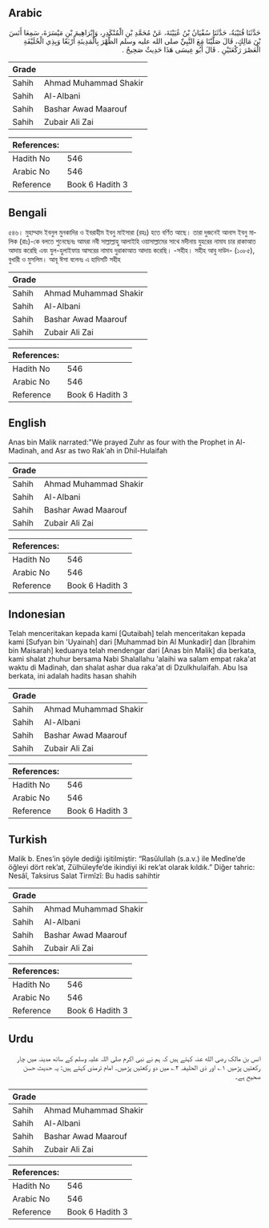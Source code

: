 ## Arabic


<div dir="rtl" lang="ar" style={{fontSize:'larger',backgroundColor:'#f8f9fa',padding:20}}>
حَدَّثَنَا قُتَيْبَةُ، حَدَّثَنَا سُفْيَانُ بْنُ عُيَيْنَةَ، عَنْ مُحَمَّدِ بْنِ الْمُنْكَدِرِ، وَإِبْرَاهِيمَ بْنِ مَيْسَرَةَ، سَمِعَا أَنَسَ بْنَ مَالِكٍ، قَالَ صَلَّيْنَا مَعَ النَّبِيِّ صلى الله عليه وسلم الظُّهْرَ بِالْمَدِينَةِ أَرْبَعًا وَبِذِي الْحُلَيْفَةِ الْعَصْرَ رَكْعَتَيْنِ ‏.‏ قَالَ أَبُو عِيسَى هَذَا حَدِيثٌ صَحِيحٌ ‏.‏
</div>
<div style={{backgroundColor:'#f8f9fa',padding:20, marginBottom: 10}}><table> <thead> <tr> <th>Grade</th> <th></th> </tr> </thead> <tbody> <tr><td>Sahih</td><td>Ahmad Muhammad Shakir</td></tr><tr><td>Sahih</td><td>Al-Albani</td></tr><tr><td>Sahih</td><td>Bashar Awad Maarouf</td></tr><tr><td>Sahih</td><td>Zubair Ali Zai</td></tr></tbody></table><table> <thead> <tr> <th>References:</th> <th></th> </tr> </thead> <tbody><tr><td>Hadith No</td><td>546</td></tr><tr><td>Arabic No</td><td>546</td></tr><tr><td>Reference</td><td>Book 6 Hadith 3</td></tr></tbody></table></div>

## Bengali


<div dir="ltr" lang="bn" style={{fontSize:'larger',backgroundColor:'#f8f9fa',padding:20}}>
৫৪৬। মুহাম্মাদ ইবনুল মুনকাদির ও ইবরাহীম ইবনু মাইসারা (রহঃ) হতে বর্ণিত আছে। তারা দুজনেই আনাস ইবনু মালিক (রাঃ)-কে বলতে শুনেছেনঃ আমরা নবী সাল্লাল্লাহু আলাইহি ওয়াসাল্লামের সাথে মদীনায় যুহরের নামায চার রাকাআত আদায় করেছি এবং যুল-হুলাইফায় আসরের নামায দুরাকাআত আদায় করেছি। -সহীহ। সহীহ আবু দাউদ- (১০৮৫), বুখারী ও মুসলিম। আবূ ঈসা বলেনঃ এ হাদিসটি সহীহ
</div>
<div style={{backgroundColor:'#f8f9fa',padding:20, marginBottom: 10}}><table> <thead> <tr> <th>Grade</th> <th></th> </tr> </thead> <tbody> <tr><td>Sahih</td><td>Ahmad Muhammad Shakir</td></tr><tr><td>Sahih</td><td>Al-Albani</td></tr><tr><td>Sahih</td><td>Bashar Awad Maarouf</td></tr><tr><td>Sahih</td><td>Zubair Ali Zai</td></tr></tbody></table><table> <thead> <tr> <th>References:</th> <th></th> </tr> </thead> <tbody><tr><td>Hadith No</td><td>546</td></tr><tr><td>Arabic No</td><td>546</td></tr><tr><td>Reference</td><td>Book 6 Hadith 3</td></tr></tbody></table></div>

## English


<div dir="ltr" lang="en" style={{fontSize:'larger',backgroundColor:'#f8f9fa',padding:20}}>
Anas bin Malik narrated:"We prayed Zuhr as four with the Prophet in Al-Madinah, and Asr as two Rak'ah in Dhil-Hulaifah
</div>
<div style={{backgroundColor:'#f8f9fa',padding:20, marginBottom: 10}}><table> <thead> <tr> <th>Grade</th> <th></th> </tr> </thead> <tbody> <tr><td>Sahih</td><td>Ahmad Muhammad Shakir</td></tr><tr><td>Sahih</td><td>Al-Albani</td></tr><tr><td>Sahih</td><td>Bashar Awad Maarouf</td></tr><tr><td>Sahih</td><td>Zubair Ali Zai</td></tr></tbody></table><table> <thead> <tr> <th>References:</th> <th></th> </tr> </thead> <tbody><tr><td>Hadith No</td><td>546</td></tr><tr><td>Arabic No</td><td>546</td></tr><tr><td>Reference</td><td>Book 6 Hadith 3</td></tr></tbody></table></div>

## Indonesian


<div dir="ltr" lang="id" style={{fontSize:'larger',backgroundColor:'#f8f9fa',padding:20}}>
Telah menceritakan kepada kami [Qutaibah] telah menceritakan kepada kami [Sufyan bin 'Uyainah] dari [Muhammad bin Al Munkadir] dan [Ibrahim bin Maisarah] keduanya telah mendengar dari [Anas bin Malik] dia berkata, kami shalat zhuhur bersama Nabi Shalallahu 'alaihi wa salam empat raka'at waktu di Madinah, dan shalat ashar dua raka'at di Dzulkhulaifah. Abu Isa berkata, ini adalah hadits hasan shahih
</div>
<div style={{backgroundColor:'#f8f9fa',padding:20, marginBottom: 10}}><table> <thead> <tr> <th>Grade</th> <th></th> </tr> </thead> <tbody> <tr><td>Sahih</td><td>Ahmad Muhammad Shakir</td></tr><tr><td>Sahih</td><td>Al-Albani</td></tr><tr><td>Sahih</td><td>Bashar Awad Maarouf</td></tr><tr><td>Sahih</td><td>Zubair Ali Zai</td></tr></tbody></table><table> <thead> <tr> <th>References:</th> <th></th> </tr> </thead> <tbody><tr><td>Hadith No</td><td>546</td></tr><tr><td>Arabic No</td><td>546</td></tr><tr><td>Reference</td><td>Book 6 Hadith 3</td></tr></tbody></table></div>

## Turkish


<div dir="ltr" lang="tr" style={{fontSize:'larger',backgroundColor:'#f8f9fa',padding:20}}>
Malik b. Enes’in şöyle dediği işitilmiştir: “Rasûlullah (s.a.v.) ile Medîne’de öğleyi dört rek’at, Zülhüleyfe’de ikindiyi iki rek’at olarak kıldık.” Diğer tahric: Nesâî, Taksirus Salat Tirmîzî: Bu hadis sahihtir
</div>
<div style={{backgroundColor:'#f8f9fa',padding:20, marginBottom: 10}}><table> <thead> <tr> <th>Grade</th> <th></th> </tr> </thead> <tbody> <tr><td>Sahih</td><td>Ahmad Muhammad Shakir</td></tr><tr><td>Sahih</td><td>Al-Albani</td></tr><tr><td>Sahih</td><td>Bashar Awad Maarouf</td></tr><tr><td>Sahih</td><td>Zubair Ali Zai</td></tr></tbody></table><table> <thead> <tr> <th>References:</th> <th></th> </tr> </thead> <tbody><tr><td>Hadith No</td><td>546</td></tr><tr><td>Arabic No</td><td>546</td></tr><tr><td>Reference</td><td>Book 6 Hadith 3</td></tr></tbody></table></div>

## Urdu


<div dir="rtl" lang="ur" style={{fontSize:'larger',backgroundColor:'#f8f9fa',padding:20}}>
انس بن مالک رضی الله عنہ کہتے ہیں کہ ہم نے نبی اکرم صلی اللہ علیہ وسلم کے ساتھ مدینہ میں چار رکعتیں پڑھیں ۱؎ اور ذی الحلیفہ ۲؎ میں دو رکعتیں پڑھیں۔ امام ترمذی کہتے ہیں: یہ حدیث حسن صحیح ہے۔
</div>
<div style={{backgroundColor:'#f8f9fa',padding:20, marginBottom: 10}}><table> <thead> <tr> <th>Grade</th> <th></th> </tr> </thead> <tbody> <tr><td>Sahih</td><td>Ahmad Muhammad Shakir</td></tr><tr><td>Sahih</td><td>Al-Albani</td></tr><tr><td>Sahih</td><td>Bashar Awad Maarouf</td></tr><tr><td>Sahih</td><td>Zubair Ali Zai</td></tr></tbody></table><table> <thead> <tr> <th>References:</th> <th></th> </tr> </thead> <tbody><tr><td>Hadith No</td><td>546</td></tr><tr><td>Arabic No</td><td>546</td></tr><tr><td>Reference</td><td>Book 6 Hadith 3</td></tr></tbody></table></div>